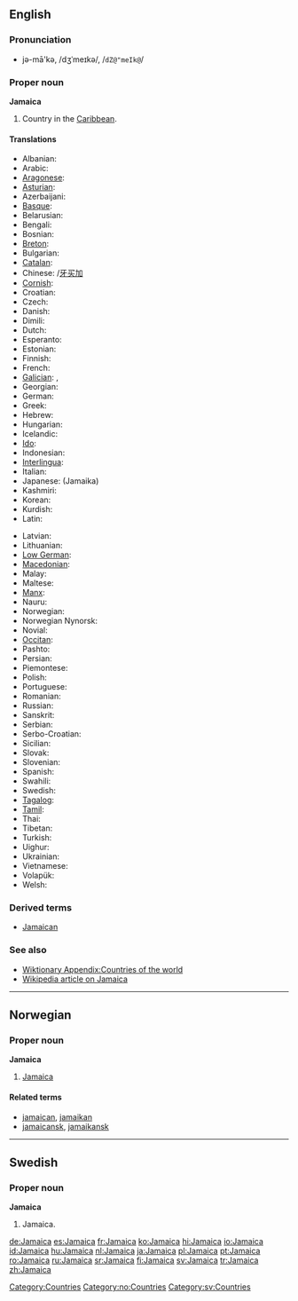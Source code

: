 {{see|jamaica}}
==English==

===Pronunciation===
*jə-mā'kə, /dʒˈmeɪkə/, /<tt>dZ@"meIk@</tt>/

===Proper noun===
'''Jamaica'''

# Country in the [[Caribbean]].

====Translations====
{{trans-top|island country in the Caribbean}}
*Albanian: {{t|sq|Xhamajka|xs=Albanian}}
*Arabic: {{t|ar|جامايكا}}
*[[Aragonese]]: {{t|an|Chamaica|xs=Aragonese}}
*[[Asturian]]: {{t|ast|Xamaica|xs=Asturian}}
*Azerbaijani: {{t|az|Yamayka|xs=Azeri}}
*[[Basque]]: {{t-|eu|Jamaika|xs=Basque}}
*Belarusian: {{t|be|Ямайка|xs=Belarusian}}
*Bengali: {{t|bn|জামাইকা|xs=Bengali}}
*Bosnian: {{t|bs|Jamajka|f}}
*[[Breton]]: {{t-|br|Jamaika|xs=Breton}}
*Bulgarian: {{t|bg|Ямайка}}
*[[Catalan]]: {{t-|ca|Jamaica}}
*Chinese: {{t|zh|牙買加|xs=Chinese}}/[[牙买加]]
*[[Cornish]]: {{t|kw|Jamayka|xs=Cornish}}
*Croatian: {{t|hr|Jamajka}}
*Czech: {{t|cs|Jamajka}}
*Danish: {{t-|da|Jamaica}}
*Dimili: {{t|diq|Cameika}}
*Dutch: {{t+|nl|Jamaica}}
*Esperanto: {{t-|eo|Jamajko|xs=Esperanto}}
*Estonian: {{t-|et|Jamaica}}
*Finnish: {{t+|fi|Jamaika}}
*French: {{t+|fr|Jamaïque|f}}
*[[Galician]]: {{t|gl|Xamaica|xs=Galician}}, {{t-|gl|Jamaica|xs=Galician}}
*Georgian: {{t|ka|იამაიკა|xs=Georgian}}
*German: {{t+|de|Jamaika}}
*Greek: {{t|el|Τζαμάικα|f}}
*Hebrew: {{t|he|ג'מייקה}}
*Hungarian: {{t+|hu|Jamaica}}
*Icelandic: {{t|is|Jamaíka}}
*[[Ido]]: {{t+|io|Jamaika|xs=Ido}}
*Indonesian: {{t-|id|Jamaika|xs=Indonesian}}
*[[Interlingua]]: {{t-|ia|Jamaica|xs=Interlingua}}
*Italian: {{t|it|Giamaica|f}}
*Japanese: {{t-|ja|ジャマイカ}} (Jamaika)
*Kashmiri: {{t|ks|जमैका}}
*Korean: {{t|ko|자메이카}}
*Kurdish: {{t|ku|Jamaîka}}
*Latin: {{t|la|Iamaica}}
{{trans-mid}}
*Latvian: {{t-|lv|Jamaika|xs=Latvian}}
*Lithuanian: {{t-|lt|Jamaika|xs=Lithuanian}}
*[[Low German]]: {{t-|nds|Jamaika|xs=Low Saxon}}
*[[Macedonian]]: {{t|mk|Јамајка}}
*Malay: {{t-|ms|Jamaika|xs=Malay}}
*Maltese: {{t|mt|Ġammajka|xs=Maltese}}
*[[Manx]]: {{t|gv|Yn Yamaicey|xs=Manx}}
*Nauru: {{t-|na|Jamaica|xs=Nauruan}}
*Norwegian: {{t-|no|Jamaica}}
*Norwegian Nynorsk: {{t-|nn|Jamaica|xs=Nynorsk}}
*Novial: {{t-|nov|Jamaika|xs=Novial}}
*[[Occitan]]: {{t-|oc|Jamaica|xs=Occitan}}
*Pashto: {{t|ps|جمايکا}}
*Persian: {{t|fa|جامائیکا|xs=Persian}}
*Piemontese: {{t|pms|Giamàica|xs=Piemontese}}
*Polish: {{t|pl|Jamajka}}
*Portuguese: {{t+|pt|Jamaica}}
*Romanian: {{t+|ro|Jamaica|f}}
*Russian: {{t|ru|Ямайка}}
*Sanskrit: {{t|sa|जमैका|xs=Sanskrit}}
*Serbian: {{t|sr|Јамајка}}
*Serbo-Croatian: {{t|sh|Jamajka}}
*Sicilian: {{t|scn|Giamaica|xs=Sicilian}}
*Slovak: {{t|sk|Jamajka}}
*Slovenian: {{t|sl|Jamajka}}
*Spanish: {{t+|es|Jamaica}}
*Swahili: {{t-|sw|Jamaika|xs=Swahili}}
*Swedish: {{t+|sv|Jamaica}}
*[[Tagalog]]: {{t-|tl|Jamaica|xs=Tagalog}}
*[[Tamil]]: {{t|ta|யமேக்கா|xs=Tamil}}
*Thai: {{t|th|ประเทศจาเมกา|xs=Thai}}
*Tibetan: {{t|bo|ཡ་མས་ཁ|xs=Tibetan}}
*Turkish: {{t+|tr|Jamaika}}
*Uighur: {{t|ug|يامايكا|xs=Uyghur}}
*Ukrainian: {{t|uk|Ямайка|xs=Ukrainian}}
*Vietnamese: {{t-|vi|Jamaica|xs=Vietnamese}}
*Volapük: {{t|vo|Camekeän|xs=Volapük}}
*Welsh: {{t-|cy|Jamaica|xs=Welsh}}
{{trans-bottom}}

===Derived terms===
*[[Jamaican]]

===See also===
*[[Wiktionary Appendix:Countries of the world]]
*[[w:Jamaica|Wikipedia article on Jamaica]]

[[Category:Countries]]

----

==Norwegian==

===Proper noun===
'''Jamaica'''

# [[#English|Jamaica]]

====Related terms====
*[[jamaican]], [[jamaikan]]
*[[jamaicansk]], [[jamaikansk]]

[[Category:no:Countries]]

----

==Swedish==

===Proper noun===
'''Jamaica'''

# Jamaica.

[[Category:sv:Countries]]

[[de:Jamaica]]
[[es:Jamaica]]
[[fr:Jamaica]]
[[ko:Jamaica]]
[[hi:Jamaica]]
[[io:Jamaica]]
[[id:Jamaica]]
[[hu:Jamaica]]
[[nl:Jamaica]]
[[ja:Jamaica]]
[[pl:Jamaica]]
[[pt:Jamaica]]
[[ro:Jamaica]]
[[ru:Jamaica]]
[[sr:Jamaica]]
[[fi:Jamaica]]
[[sv:Jamaica]]
[[tr:Jamaica]]
[[zh:Jamaica]]